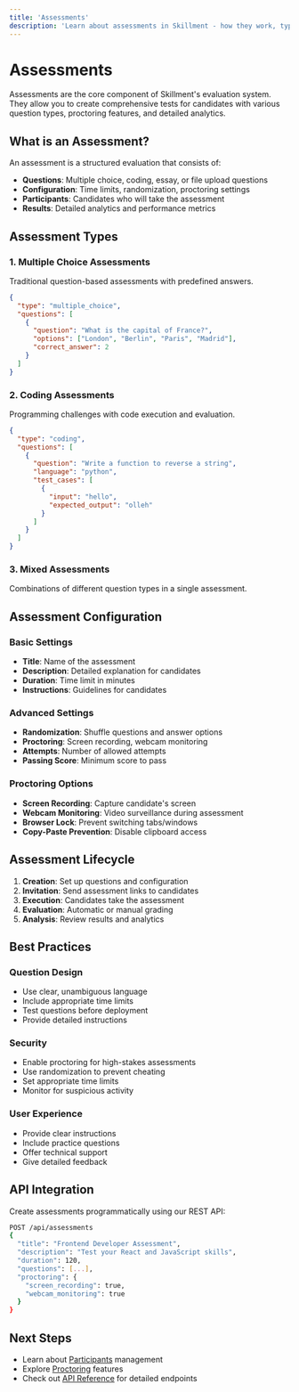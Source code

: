 ```yaml
---
title: 'Assessments'
description: 'Learn about assessments in Skillment - how they work, types, and configuration options.'
---
```


# Assessments

Assessments are the core component of Skillment's evaluation system. They allow you to create comprehensive tests for candidates with various question types, proctoring features, and detailed analytics.

## What is an Assessment?

An assessment is a structured evaluation that consists of:

- **Questions**: Multiple choice, coding, essay, or file upload questions
- **Configuration**: Time limits, randomization, proctoring settings
- **Participants**: Candidates who will take the assessment
- **Results**: Detailed analytics and performance metrics

## Assessment Types

### 1. Multiple Choice Assessments
Traditional question-based assessments with predefined answers.

```json
{
  "type": "multiple_choice",
  "questions": [
    {
      "question": "What is the capital of France?",
      "options": ["London", "Berlin", "Paris", "Madrid"],
      "correct_answer": 2
    }
  ]
}
```

### 2. Coding Assessments
Programming challenges with code execution and evaluation.

```json
{
  "type": "coding",
  "questions": [
    {
      "question": "Write a function to reverse a string",
      "language": "python",
      "test_cases": [
        {
          "input": "hello",
          "expected_output": "olleh"
        }
      ]
    }
  ]
}
```

### 3. Mixed Assessments
Combinations of different question types in a single assessment.

## Assessment Configuration

### Basic Settings
- **Title**: Name of the assessment
- **Description**: Detailed explanation for candidates
- **Duration**: Time limit in minutes
- **Instructions**: Guidelines for candidates

### Advanced Settings
- **Randomization**: Shuffle questions and answer options
- **Proctoring**: Screen recording, webcam monitoring
- **Attempts**: Number of allowed attempts
- **Passing Score**: Minimum score to pass

### Proctoring Options
- **Screen Recording**: Capture candidate's screen
- **Webcam Monitoring**: Video surveillance during assessment
- **Browser Lock**: Prevent switching tabs/windows
- **Copy-Paste Prevention**: Disable clipboard access

## Assessment Lifecycle

1. **Creation**: Set up questions and configuration
2. **Invitation**: Send assessment links to candidates
3. **Execution**: Candidates take the assessment
4. **Evaluation**: Automatic or manual grading
5. **Analysis**: Review results and analytics

## Best Practices

### Question Design
- Use clear, unambiguous language
- Include appropriate time limits
- Test questions before deployment
- Provide detailed instructions

### Security
- Enable proctoring for high-stakes assessments
- Use randomization to prevent cheating
- Set appropriate time limits
- Monitor for suspicious activity

### User Experience
- Provide clear instructions
- Include practice questions
- Offer technical support
- Give detailed feedback

## API Integration

Create assessments programmatically using our REST API:

```bash
POST /api/assessments
{
  "title": "Frontend Developer Assessment",
  "description": "Test your React and JavaScript skills",
  "duration": 120,
  "questions": [...],
  "proctoring": {
    "screen_recording": true,
    "webcam_monitoring": true
  }
}
```

## Next Steps

- Learn about [Participants](/concepts/participants) management
- Explore [Proctoring](/concepts/proctoring) features
- Check out [API Reference](/api-reference/assessments) for detailed endpoints 